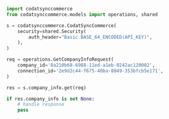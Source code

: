 ```python GetCompanyInfo.py
import codatsynccommerce
from codatsynccommerce.models import operations, shared

s = codatsynccommerce.CodatSyncCommerce(
    security=shared.Security(
        auth_header="Basic BASE_64_ENCODED(API_KEY)",
    ),
)

req = operations.GetCompanyInfoRequest(
    company_id='8a210b68-6988-11ed-a1eb-0242ac120002',
    connection_id='2e9d2c44-f675-40ba-8049-353bfcb5e171',
)

res = s.company_info.get(req)

if res.company_info is not None:
    # handle response
    pass
```
